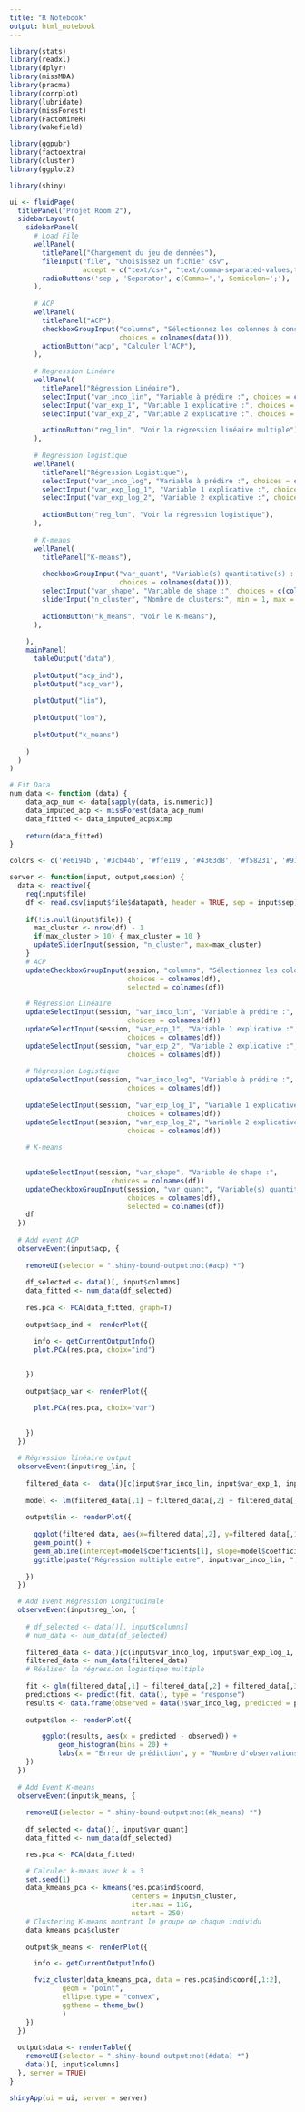 ```yaml
---
title: "R Notebook"
output: html_notebook
---
```


```r

library(stats)
library(readxl)
library(dplyr)
library(missMDA)
library(pracma)
library(corrplot)
library(lubridate)
library(missForest)
library(FactoMineR)
library(wakefield)

library(ggpubr)
library(factoextra)
library(cluster)
library(ggplot2)
```

```r
library(shiny)

ui <- fluidPage(
  titlePanel("Projet Room 2"),
  sidebarLayout(
    sidebarPanel(
      # Load File
      wellPanel(
        titlePanel("Chargement du jeu de données"),
        fileInput("file", "Choisissez un fichier csv",
                  accept = c("text/csv", "text/comma-separated-values,text/plain", ".csv")),
        radioButtons('sep', 'Separator', c(Comma=',', Semicolon=';'), ';'),
      ),
      
      # ACP
      wellPanel(
        titlePanel("ACP"),
        checkboxGroupInput("columns", "Sélectionnez les colonnes à conserver",
                           choices = colnames(data())), 
        actionButton("acp", "Calculer l'ACP"),
      ),
      
      # Regression Linéare
      wellPanel(
        titlePanel("Régression Linéaire"),
        selectInput("var_inco_lin", "Variable à prédire :", choices = c(colnames(data()))),
        selectInput("var_exp_1", "Variable 1 explicative :", choices = c(colnames(data()))),
        selectInput("var_exp_2", "Variable 2 explicative :", choices = c(colnames(data()))),

        actionButton("reg_lin", "Voir la régression linéaire multiple"),
      ),
            
      # Regression logistique
      wellPanel(
        titlePanel("Régression Logistique"),
        selectInput("var_inco_log", "Variable à prédire :", choices = c(colnames(data()))),
        selectInput("var_exp_log_1", "Variable 1 explicative :", choices = c(colnames(data()))),
        selectInput("var_exp_log_2", "Variable 2 explicative :", choices = c(colnames(data()))),
        
        actionButton("reg_lon", "Voir la régression logistique"),
      ),
            
      # K-means
      wellPanel(
        titlePanel("K-means"),
  
        checkboxGroupInput("var_quant", "Variable(s) quantitative(s) : ",
                           choices = colnames(data())), 
        selectInput("var_shape", "Variable de shape :", choices = c(colnames(data()))),
        sliderInput("n_cluster", "Nombre de clusters:", min = 1, max = 10, value = 5),
        
        actionButton("k_means", "Voir le K-means"),
      ),
      
    ),
    mainPanel(
      tableOutput("data"),
      
      plotOutput("acp_ind"),
      plotOutput("acp_var"),
      
      plotOutput("lin"),
      
      plotOutput("lon"),
      
      plotOutput("k_means")
      
    )
  )
)

```

```r
# Fit Data
num_data <- function (data) {
    data_acp_num <- data[sapply(data, is.numeric)]
    data_imputed_acp <- missForest(data_acp_num)
    data_fitted <- data_imputed_acp$ximp
    
    return(data_fitted)
}
```

```r
colors <- c('#e6194b', '#3cb44b', '#ffe119', '#4363d8', '#f58231', '#911eb4', '#46f0f0', '#f032e6', '#bcf60c', '#fabebe', '#008080', '#e6beff', '#9a6324', '#fffac8', '#800000', '#aaffc3', '#808000', '#ffd8b1', '#000075', '#808080', '#1a1a1a', '#000000')
```

```r
server <- function(input, output,session) {
  data <- reactive({
    req(input$file)
    df <- read.csv(input$file$datapath, header = TRUE, sep = input$sep)
        
    if(!is.null(input$file)) {
      max_cluster <- nrow(df) - 1
      if(max_cluster > 10) { max_cluster = 10 }
      updateSliderInput(session, "n_cluster", max=max_cluster)
    }
    # ACP
    updateCheckboxGroupInput(session, "columns", "Sélectionnez les colonnes à conserver", 
                             choices = colnames(df),
                             selected = colnames(df))

    # Régression Linéaire
    updateSelectInput(session, "var_inco_lin", "Variable à prédire :", 
                             choices = colnames(df))
    updateSelectInput(session, "var_exp_1", "Variable 1 explicative :", 
                             choices = colnames(df))
    updateSelectInput(session, "var_exp_2", "Variable 2 explicative :", 
                             choices = colnames(df))
    
    # Régression Logistique
    updateSelectInput(session, "var_inco_log", "Variable à prédire :", 
                             choices = colnames(df))
    
    updateSelectInput(session, "var_exp_log_1", "Variable 1 explicative :", 
                             choices = colnames(df))
    updateSelectInput(session, "var_exp_log_2", "Variable 2 explicative :", 
                             choices = colnames(df))
    
    # K-means

    
    updateSelectInput(session, "var_shape", "Variable de shape :", 
                         choices = colnames(df))
    updateCheckboxGroupInput(session, "var_quant", "Variable(s) quantitative(s) : ", 
                             choices = colnames(df),
                             selected = colnames(df))
    df
  })
  
  # Add event ACP
  observeEvent(input$acp, {
    
    removeUI(selector = ".shiny-bound-output:not(#acp) *")
    
    df_selected <- data()[, input$columns]
    data_fitted <- num_data(df_selected)
    
    res.pca <- PCA(data_fitted, graph=T)
    
    output$acp_ind <- renderPlot({ 

      info <- getCurrentOutputInfo()
      plot.PCA(res.pca, choix="ind")

      
    })
    
    output$acp_var <- renderPlot({ 

      plot.PCA(res.pca, choix="var")

      
    })
  })
    
  # Régression linéaire output
  observeEvent(input$reg_lin, {
    
    filtered_data <-  data()[c(input$var_inco_lin, input$var_exp_1, input$var_exp_2)]
    
    model <- lm(filtered_data[,1] ~ filtered_data[,2] + filtered_data[,3], data = filtered_data)
    
    output$lin <- renderPlot({ 
      
      ggplot(filtered_data, aes(x=filtered_data[,2], y=filtered_data[,1], z= filtered_data[,3])) + 
      geom_point() + 
      geom_abline(intercept=model$coefficients[1], slope=model$coefficients[2], col="red") +
      ggtitle(paste("Régression multiple entre", input$var_inco_lin, ", " ,input$var_exp_1, "et", input$var_exp_2))
      
    })
  })

  # Add Event Régression Longitudinale
  observeEvent(input$reg_lon, {
    
    # df_selected <- data()[, input$columns]
    # num_data <- num_data(df_selected)
    
    filtered_data <- data()[c(input$var_inco_log, input$var_exp_log_1, input$var_exp_log_2)]
    filtered_data <- num_data(filtered_data)
    # Réaliser la régression logistique multiple
    
    fit <- glm(filtered_data[,1] ~ filtered_data[,2] + filtered_data[,3], data = filtered_data, family = "binomial")
    predictions <- predict(fit, data(), type = "response")
    results <- data.frame(observed = data()$var_inco_log, predicted = predictions)
    
    output$lon <- renderPlot({ 

        ggplot(results, aes(x = predicted - observed)) +
            geom_histogram(bins = 20) +
            labs(x = "Erreur de prédiction", y = "Nombre d'observations")
    })
  })
    
  # Add Event K-means
  observeEvent(input$k_means, {
    
    removeUI(selector = ".shiny-bound-output:not(#k_means) *")
    
    df_selected <- data()[, input$var_quant]
    data_fitted <- num_data(df_selected)

    res.pca <- PCA(data_fitted)

    # Calculer k-means avec k = 3
    set.seed(1)
    data_kmeans_pca <- kmeans(res.pca$ind$coord,
                              centers = input$n_cluster,
                              iter.max = 116,
                              nstart = 250)
    # Clustering K-means montrant le groupe de chaque individu
    data_kmeans_pca$cluster
    
    output$k_means <- renderPlot({ 

      info <- getCurrentOutputInfo()

      fviz_cluster(data_kmeans_pca, data = res.pca$ind$coord[,1:2],
             geom = "point",
             ellipse.type = "convex",
             ggtheme = theme_bw()
             )
    })
  })
  
  output$data <- renderTable({
    removeUI(selector = ".shiny-bound-output:not(#data) *")
    data()[, input$columns]
  }, server = TRUE)
}


```

```r
shinyApp(ui = ui, server = server)
```
